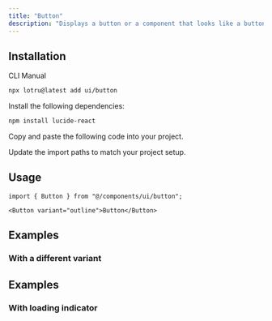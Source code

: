 ```yaml
---
title: "Button"
description: "Displays a button or a component that looks like a button."
---
```


<ComponentPreview id="examples/button-01" />

## Installation

<Tabs defaultValue="cli">

<TabsList>
  <TabsTrigger value="cli">CLI</TabsTrigger>
  <TabsTrigger value="manual">Manual</TabsTrigger>
  <TabsIndicator />
</TabsList>

<TabsContent value="cli">

```bash
npx lotru@latest add ui/button
```

</TabsContent>

<TabsContent value="manual">

<Steps>

<Step>Install the following dependencies:</Step>

```bash
npm install lucide-react
```

<Step>Copy and paste the following code into your project.</Step>

<ComponentSource id="ui/button" />

<Step>Update the import paths to match your project setup.</Step>

</Steps>

</TabsContent>

</Tabs>

## Usage

```tsx
import { Button } from "@/components/ui/button";
```

```tsx
<Button variant="outline">Button</Button>
```

## Examples

### With a different variant

<ComponentPreview id="examples/button-02" />

## Examples

### With loading indicator

<ComponentPreview id="examples/button-03" />
